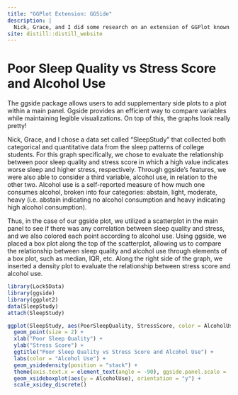 ---
title: "GGPlot Extension: GGSide"
description: |
  Nick, Grace, and I did some research on an extension of GGPlot known as GGSide! It was awesome! Here's an example of a graph using the ggside package.
site: distill::distill_website
---

# **Poor Sleep Quality vs Stress Score and Alcohol Use**

The ggside package allows users to add supplementary side plots to a plot within a main panel. Ggside provides an efficient way to compare variables while maintaining legible visualizations. On top of this, the graphs look really pretty!

Nick, Grace, and I chose a data set called "SleepStudy" that collected both categorical and quantitative data from the sleep patterns of college students. For this graph specifically, we chose to evaluate the relationship between poor sleep quality and stress score in which a high value indicates worse sleep and higher stress, respectively. Through ggside's features, we were also able to consider a third variable, alcohol use, in relation to the other two. Alcohol use is a self-reported measure of how much one consumes alcohol, broken into four categories: abstain, light, moderate, heavy (i.e. abstain indicating no alcohol consumption and heavy indicating high alcohol consumption).

Thus, in the case of our ggside plot, we utilized a scatterplot in the main panel to see if there was any correlation between sleep quality and stress, and we also colored each point according to alcohol use. Using ggside, we placed a box plot along the top of the scatterplot, allowing us to compare the relationship between sleep quality and alcohol use through elements of a box plot, such as median, IQR, etc. Along the right side of the graph, we inserted a density plot to evaluate the relationship between stress score and alcohol use. 

```{r, echo = FALSE}
library(Lock5Data)
library(ggside)
library(ggplot2)
data(SleepStudy)
attach(SleepStudy)

ggplot(SleepStudy, aes(PoorSleepQuality, StressScore, color = AlcoholUse)) +
  geom_point(size = 2) +
  xlab("Poor Sleep Quality") +
  ylab("Stress Score") +
  ggtitle("Poor Sleep Quality vs Stress Score and Alcohol Use") +
  labs(color = "Alcohol Use") +
  geom_ysidedensity(position = "stack") +
  theme(axis.text.x = element_text(angle = -90), ggside.panel.scale = .3) +
  geom_xsideboxplot(aes(y = AlcoholUse), orientation = "y") +
  scale_xsidey_discrete() 
```